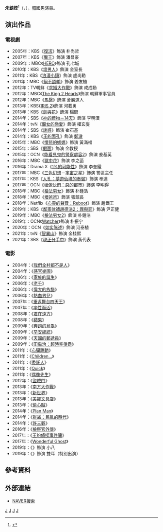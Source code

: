 {{藝人
|姓名 = 朱鎮模
|類型 = 男演員
|圖片 =
|圖片尺寸 = 
|圖片簡介 = 
|本名 = 
|外文名 = 주진모
|外文 = ko
|羅馬拼音 = Ju Jin Mo
|英文名 =
|暱稱 =
|其他藝名 =
|國籍 = {{KOR}}
|出生日期 = {{birth_date_and_age|1958|2|26}}
|出生地點 = {{KOR}}
|宗教信仰 =
|語言 = [[韓語|韓語]]
|職業 = [[演員|演員]]
|教育程度 = [[高麗大學|高麗大學]]
|出道作 = 
|出道日期 = 1996年
|代表作 = 
|活躍年代 =
|唱片公司 = 
|經紀公司 = [[Huayibrothers娛樂|Huayibrothers娛樂]]
|相關團體 = 
|網站 = 
}}

'''朱鎮模'''<ref>{{Cite news|url=https://newslibrary.naver.com/viewer/index.naver?articleId=1985030400329212009&editNo=2&printCount=1&publishDate=1985-03-04&officeId=00032&pageNo=12&printNo=12132&publishType=00020|title=시네텔서울 선발新人 베스트셀러극장 출연|publisher=[[京鄉新聞|京鄉新聞]]|author=|date=1985-03-04|accessdate=2022-01-23|archive-date=2022-01-23|archive-url=https://web.archive.org/web/20220123160929/https://newslibrary.naver.com/viewer/index.naver?articleId=1985030400329212009&editNo=2&printCount=1&publishDate=1985-03-04&officeId=00032&pageNo=12&printNo=12132&publishType=00020}}</ref>（{{lang-ko|주진모}}，{{bd|1958年|2月26日|}}），[[韓國|韓國]][[男演員|男演員]]。

== 演出作品 ==
=== 電視劇 ===
*2005年：KBS《[[復活_(電視劇)|復活]]》飾演 朴尚哲
*2007年：KBS《[[魔王_(韓國電視劇)|魔王]]》飾演 潘昌豪
*2009年：MBC《[[HERO_(韓國電視劇)|HERO]]》飾演 孔七城
*2010年：KBS《[[壞男人|壞男人]]》飾演 金室長
*2011年：KBS《[[浪漫小鎮|浪漫小鎮]]》飾演 盧尚勳
*2011年：MBC《[[絕不認輸|絕不認輸]]》飾演 姜友植
*2012年：TV朝鮮《[[求婚大作戰_(韓國電視劇)|求婚大作戰]]》飾演 咸成勳
*2012年：MBC《[[The_King_2_Hearts|The King 2 Hearts]]》飾演 朝鮮軍事官員
*2012年：MBC《[[馬醫|馬醫]]》飾演 舍巖道人
*2013年：KBS《[[IRIS_2|IRIS 2]]》飾演 河載勇
*2013年：KBS《[[劍與花|劍與花]]》飾演 楊問
*2014年：SBS《[[神的禮物－14天|神的禮物－14天]]》飾演 李明漢
*2014年：tvN《[[魔女的戀愛|魔女的戀愛]]》飾演 權玄燮
*2014年：SBS《[[誘惑_(韓國電視劇)|誘惑]]》飾演 崔石基
*2014年：KBS《[[王的面孔|王的面孔]]》飾演 [[鄭澈|鄭澈]]
*2015年：MBC《[[憤怒的媽媽|憤怒的媽媽]]》飾演 黃滿福
*2015年：SBS《[[假面_(電視劇)|假面]]》飾演 金教授
*2015年：OCN《[[能看見鬼的警察處容|能看見鬼的警察處容2]]》飾演 姜基英
*2016年：MBC《[[獄中花|獄中花]]》飾演 李之菡
*2016年：Drama X《[[1%的可能性_(2016年電視劇)|1%的可能性]]》飾演 李奎鐵
*2017年：MBC《[[三色幻想|三色幻想]]－[[宇宙之星|宇宙之星]]》飾演 警區主任
*2017年：KBS《[[人孔：夢遊仙境的奉弼|人孔：夢遊仙境的奉弼]]》飾演 奉達
*2017年：OCN《[[壞傢伙們：惡的都市|壞傢伙們：惡的都市]]》飾演 李明得
*2018年：MBC《[[檢法男女|檢法男女]]》飾演 朴鍾浩
*2018年：MBC《[[壞爸爸|壞爸爸]]》飾演 張館長
*2018年：Netflix《[[心裡的聲音重啟：宅男們|心靈的聲音：Reboot]]》飾演 趙鐵王
*2019年：KBS《[[鄰家律師趙德浩2：罪與罰|鄰家律師趙德浩2：罪與罰]]》飾演 尹正健
*2019年：MBC《[[檢法男女2|檢法男女2]]》飾演 朴鍾浩
*2019年：OCN《[[Watcher|Watcher]]》飾演 朴振宇
*2020年：OCN《[[如实陈述|如实陈述]]》飾演 河泰植
*2021年：tvN《[[智異山_(電視劇)|智異山]]》飾演 金桂熙
*2021年：SBS《[[現正分手中|現正分手中]]》飾演 黃代表

=== 電影 ===
*2004年：《[[我們全村都不是人|我們全村都不是人]]》
*2004年：《[[感官樂園|感官樂園]]》
*2006年：《[[家族的誕生_(電影)|家族的誕生]]》
*2006年：《[[老千_(電影)|老千]]》
*2006年：《[[偉大的族譜|偉大的族譜]]》
*2006年：《[[熱血男兒_(電影)|熱血男兒]]》
*2007年：《[[重返舞台四天王|重返舞台四天王]]》
*2007年：《[[率性而活|率性而活]]》
*2008年：《[[君在遠方|君在遠方]]》
*2008年：《[[蘋果_(韓國電影)|蘋果]]》
*2009年：《[[奔跑的烏龜|奔跑的烏龜]]》
*2009年：《[[早安總統|早安總統]]》
*2009年：《[[天國的郵遞員|天國的郵遞員]]》
*2009年：《[[田禹治：超時空爭霸|田禹治：超時空爭霸]]》
*2011年：《[[心臟跳動|心臟跳動]]》
*2011年：《[[Children...|Children...]]》
*2011年：《[[委託人|委託人]]》
*2011年：《[[Quick_(電影)|Quick]]》
*2011年：《[[偶像先生|偶像先生]]》
*2012年：《[[盜賊門|盜賊門]]》
*2013年：《[[南方大作戰|南方大作戰]]》
*2013年：《[[新世界_(2013年電影)|新世界]]》
*2013年：《[[美娜文具店|美娜文具店]]》
*2013年：《[[偷心賊|偷心賊]]》
*2014年：《[[Plan_Man|Plan Man]]》
*2014年：《[[群盜：民亂的時代|群盜：民亂的時代]]》
*2014年：《[[許三觀_(電影)|許三觀]]》
*2016年：《[[檢察官外傳|檢察官外傳]]》
*2017年：《[[王的偵探事件簿|王的偵探事件簿]]》
*2017年：《[[Wonderful_Ghost|Wonderful Ghost]]》
*2019年：《{{link-ko|吾王長存：木浦英雄|롱 리브 더 킹: 목포 영웅}}》飾演 小八
*2019年：《{{link-ko|老千：獨眼傑克|타짜: 원 아이드 잭}}》飾演 雙耳（特別出演）

== 參考資料 ==
{{reflist}}

== 外部連結 ==
*[http://people.search.naver.com/search.naver?where=nexearch&query=%EC%A3%BC%EC%A7%84%EB%AA%A8&sm=tab_etc&ie=utf8&key=PeopleService&os=110534 NAVER搜索] {{Wayback|url=http://people.search.naver.com/search.naver?where=nexearch&query=%EC%A3%BC%EC%A7%84%EB%AA%A8&sm=tab_etc&ie=utf8&key=PeopleService&os=110534 |date=20200418092357 }}{{ko}}
{{Sim Entertainment}}
[[Category:韓國電視演員|J]]
[[Category:韓國電影演員|J]]
[[Category:高麗大學校友|J]]
[[Category:朱姓|J]]